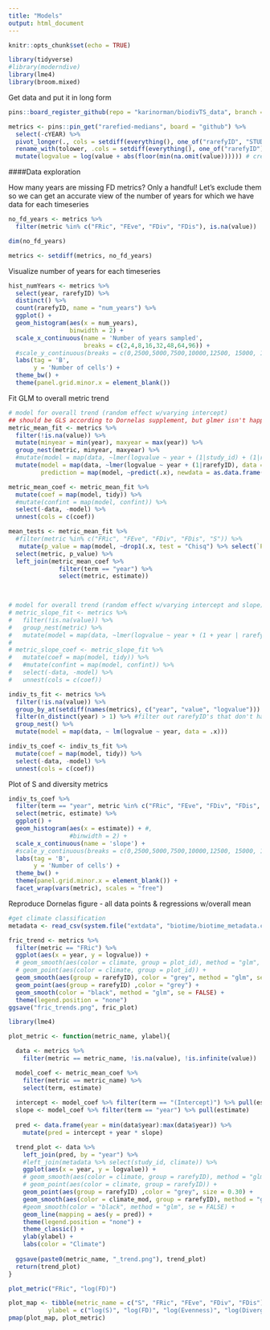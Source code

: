 ```yaml
---
title: "Models"
output: html_document
---
```


```r
knitr::opts_chunk$set(echo = TRUE)
```

```r
library(tidyverse)
#library(moderndive)
library(lme4)
library(broom.mixed)
```

Get data and put it in long form 
```r
pins::board_register_github(repo = "karinorman/biodivTS_data", branch = "master")

metrics <- pins::pin_get("rarefied-medians", board = "github") %>%
  select(-cYEAR) %>%
  pivot_longer(., cols = setdiff(everything(), one_of("rarefyID", "STUDY_ID", "SamplePool", "SampleN", "num_years", "duration", "startYear", "endYear", "YEAR", "cell", "rarefied", "type", "realm", "climate", "habitat", "biome_map", "taxa", "organisms", "cent_lat", "cent_long", "abundance_type", "BROAD_TYPE", "taxa_mod", "climate_mod")), names_to = "metric", values_to = "value") %>%
  rename_with(tolower, .cols = setdiff(everything(), one_of("rarefyID")))  %>%
  mutate(logvalue = log(value + abs(floor(min(na.omit(value)))))) # create a column for log transformation that adds the absolute value integer closest to the most negative value to create all positive values
```
####Data exploration

How many years are missing FD metrics? Only a handful! Let's exclude them so we can get an accurate view of the number of years for which we have data for each timeseries                                                                                                     
```r
no_fd_years <- metrics %>%
  filter(metric %in% c("FRic", "FEve", "FDiv", "FDis"), is.na(value))

dim(no_fd_years)

metrics <- setdiff(metrics, no_fd_years)
```

Visualize number of years for each timeseries
```r
hist_numYears <- metrics %>%
  select(year, rarefyID) %>% 
  distinct() %>% 
  count(rarefyID, name = "num_years") %>% 
  ggplot() +
  geom_histogram(aes(x = num_years),
                 binwidth = 2) +
  scale_x_continuous(name = 'Number of years sampled',
                     breaks = c(2,4,8,16,32,48,64,96)) +
  #scale_y_continuous(breaks = c(0,2500,5000,7500,10000,12500, 15000, 17500, 20000,22500)) +
  labs(tag = 'B',
       y = 'Number of cells') +
  theme_bw() +
  theme(panel.grid.minor.x = element_blank())
```

Fit GLM to overall metric trend
```r
# model for overall trend (random effect w/varying intercept)
## should be GLS according to Dornelas supplement, but glmer isn't happy
metric_mean_fit <- metrics %>%
  filter(!is.na(value)) %>%
  mutate(minyear = min(year), maxyear = max(year)) %>%
  group_nest(metric, minyear, maxyear) %>%
  #mutate(model = map(data, ~lmer(logvalue ~ year + (1|study_id) + (1|rarefyID), data = .x)),
  mutate(model = map(data, ~lmer(logvalue ~ year + (1|rarefyID), data = .x)),
         prediction = map(model, ~predict(.x), newdata = as.data.frame(year = minyear:maxyear)))

metric_mean_coef <- metric_mean_fit %>%
  mutate(coef = map(model, tidy)) %>% 
  #mutate(confint = map(model, confint)) %>%
  select(-data, -model) %>% 
  unnest(cols = c(coef))

mean_tests <- metric_mean_fit %>%
  #filter(metric %in% c("FRic", "FEve", "FDiv", "FDis", "S")) %>%
   mutate(p_value = map(model, ~drop1(.x, test = "Chisq") %>% select(`Pr(Chi)`) %>% slice(2) %>% pull())) %>% 
  select(metric, p_value) %>%
  left_join(metric_mean_coef %>% 
              filter(term == "year") %>% 
              select(metric, estimate))
  


# model for overall trend (random effect w/varying intercept and slope)
# metric_slope_fit <- metrics %>%
#   filter(!is.na(value)) %>%
#   group_nest(metric) %>%
#   mutate(model = map(data, ~lmer(logvalue ~ year + (1 + year | rarefyID), data = .x)))
# 
# metric_slope_coef <- metric_slope_fit %>%
#   mutate(coef = map(model, tidy)) %>% 
#   #mutate(confint = map(model, confint)) %>%
#   select(-data, -model) %>% 
#   unnest(cols = c(coef))
```

```r
indiv_ts_fit <- metrics %>% 
  filter(!is.na(value)) %>%
  group_by_at(setdiff(names(metrics), c("year", "value", "logvalue"))) %>%
  filter(n_distinct(year) > 1) %>% #filter out rarefyID's that don't have multiple years after dropping Na's
  group_nest() %>%
  mutate(model = map(data, ~ lm(logvalue ~ year, data = .x)))

indiv_ts_coef <- indiv_ts_fit %>%
  mutate(coef = map(model, tidy)) %>% 
  select(-data, -model) %>% 
  unnest(cols = c(coef))
```

Plot of S and diversity metrics
```r
indiv_ts_coef %>%
  filter(term == "year", metric %in% c("FRic", "FEve", "FDiv", "FDis", "S")) %>%
  select(metric, estimate) %>% 
  ggplot() +
  geom_histogram(aes(x = estimate)) + #,
                 #binwidth = 2) +
  scale_x_continuous(name = 'slope') +
  #scale_y_continuous(breaks = c(0,2500,5000,7500,10000,12500, 15000, 17500, 20000,22500)) +
  labs(tag = 'B',
       y = 'Number of cells') +
  theme_bw() +
  theme(panel.grid.minor.x = element_blank()) +
  facet_wrap(vars(metric), scales = "free")
```
Reproduce Dornelas figure - all data points & regressions w/overall mean
```r
#get climate classification
metadata <- read_csv(system.file("extdata", "biotime/biotime_metadata.csv", package = "biodivTS"))

fric_trend <- metrics %>%
  filter(metric == "FRic") %>%
  ggplot(aes(x = year, y = logvalue)) +
  # geom_smooth(aes(color = climate, group = plot_id), method = "glm", se = FALSE) +
  # geom_point(aes(color = climate, group = plot_id)) +
  geom_smooth(aes(group = rarefyID), color = "grey", method = "glm", se = FALSE) +
  geom_point(aes(group = rarefyID) ,color = "grey") +
  geom_smooth(color = "black", method = "glm", se = FALSE) +
  theme(legend.position = "none") 
ggsave("fric_trends.png", fric_plot)
```

```r
library(lme4)

plot_metric <- function(metric_name, ylabel){

  data <- metrics %>%
    filter(metric == metric_name, !is.na(value), !is.infinite(value))

  model_coef <- metric_mean_coef %>%
    filter(metric == metric_name) %>%
    select(term, estimate)
  
  intercept <- model_coef %>% filter(term == "(Intercept)") %>% pull(estimate)
  slope <- model_coef %>% filter(term == "year") %>% pull(estimate)
  
  pred <- data.frame(year = min(data$year):max(data$year)) %>%
    mutate(pred = intercept + year * slope)

  trend_plot <- data %>%
    left_join(pred, by = "year") %>%
    #left_join(metadata %>% select(study_id, climate)) %>%
    ggplot(aes(x = year, y = logvalue)) +
    # geom_smooth(aes(color = climate, group = rarefyID), method = "glm", se = FALSE) +
    # geom_point(aes(color = climate, group = rarefyID)) +
    geom_point(aes(group = rarefyID) ,color = "grey", size = 0.30) +
    geom_smooth(aes(color = climate_mod, group = rarefyID), method = "glm", se = FALSE, size = 0.5) +
    #geom_smooth(color = "black", method = "glm", se = FALSE) +
    geom_line(mapping = aes(y = pred)) +
    theme(legend.position = "none") +
    theme_classic() +
    ylab(ylabel) +
    labs(color = "Climate")
  
  ggsave(paste0(metric_name, "_trend.png"), trend_plot)
  return(trend_plot)
}

plot_metric("FRic", "log(FD)")

plot_map <- tibble(metric_name = c("S", "FRic", "FEve", "FDiv", "FDis"), 
           ylabel = c("log(S)", "log(FD)", "log(Evenness)", "log(Divergence)", "log(Dispersion)"))
pmap(plot_map, plot_metric)
```

```r

```

